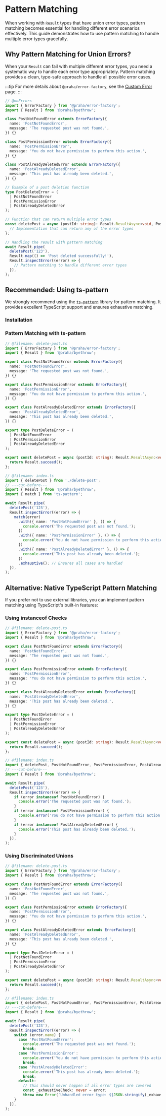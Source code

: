 
# Pattern Matching

When working with `Result` types that have union error types, pattern matching becomes essential for handling different error scenarios effectively. This guide demonstrates how to use pattern matching to handle multiple error types gracefully.

## Why Pattern Matching for Union Errors?

When your `Result` can fail with multiple different error types, you need a systematic way to handle each error type appropriately. Pattern matching provides a clean, type-safe approach to handle all possible error cases.

:::tip
For more details about `@praha/error-factory`, see the [Custom Error](./custom-error.mdx#recommended-using-prahaerror-factory) page.
:::

```ts
// @noErrors
import { ErrorFactory } from '@praha/error-factory';
import { Result } from '@praha/byethrow';

class PostNotFoundError extends ErrorFactory({
  name: 'PostNotFoundError',
  message: 'The requested post was not found.',
}) {}

class PostPermissionError extends ErrorFactory({
  name: 'PostPermissionError',
  message: 'You do not have permission to perform this action.',
}) {}

class PostAlreadyDeletedError extends ErrorFactory({
  name: 'PostAlreadyDeletedError',
  message: 'This post has already been deleted.',
}) {}

// Example of a post deletion function
type PostDeleteError = (
  | PostNotFoundError
  | PostPermissionError
  | PostAlreadyDeletedError
);

// Function that can return multiple error types
const deletePost = async (postId: string): Result.ResultAsync<void, PostDeleteError> => {
  // Implementation that can return any of the error types
};

// Handling the result with pattern matching
await Result.pipe(
  deletePost('123'),
  Result.map(() => 'Post deleted successfully!'),
  Result.inspectError((error) => {
    // Pattern matching to handle different error types
  }),
);
```

## Recommended: Using ts-pattern

We strongly recommend using the [`ts-pattern`](https://github.com/gvergnaud/ts-pattern) library for pattern matching. It provides excellent TypeScript support and ensures exhaustive matching.

### Installation

<PackageManagerTabs command="install ts-pattern" />

### Pattern Matching with ts-pattern

```ts
// @filename: delete-post.ts
import { ErrorFactory } from '@praha/error-factory';
import { Result } from '@praha/byethrow';

export class PostNotFoundError extends ErrorFactory({
  name: 'PostNotFoundError',
  message: 'The requested post was not found.',
}) {}

export class PostPermissionError extends ErrorFactory({
  name: 'PostPermissionError',
  message: 'You do not have permission to perform this action.',
}) {}

export class PostAlreadyDeletedError extends ErrorFactory({
  name: 'PostAlreadyDeletedError',
  message: 'This post has already been deleted.',
}) {}

export type PostDeleteError = (
  | PostNotFoundError
  | PostPermissionError
  | PostAlreadyDeletedError
);

export const deletePost = async (postId: string): Result.ResultAsync<void, PostDeleteError> => {
  return Result.succeed();
};

// @filename: index.ts
import { deletePost } from './delete-post';
// ---cut-before---
import { Result } from '@praha/byethrow';
import { match } from 'ts-pattern';

await Result.pipe(
  deletePost('123'),
  Result.inspectError((error) => {
    match(error)
      .with({ name: 'PostNotFoundError' }, () => {
        console.error('The requested post was not found.');
      })
      .with({ name: 'PostPermissionError' }, () => {
        console.error('You do not have permission to perform this action.');
      })
      .with({ name: 'PostAlreadyDeletedError' }, () => {
        console.error('This post has already been deleted.');
      })
      .exhaustive(); // Ensures all cases are handled
  }),
);
```

## Alternative: Native TypeScript Pattern Matching

If you prefer not to use external libraries, you can implement pattern matching using TypeScript's built-in features:

### Using instanceof Checks

```ts
// @filename: delete-post.ts
import { ErrorFactory } from '@praha/error-factory';
import { Result } from '@praha/byethrow';

export class PostNotFoundError extends ErrorFactory({
  name: 'PostNotFoundError',
  message: 'The requested post was not found.',
}) {}

export class PostPermissionError extends ErrorFactory({
  name: 'PostPermissionError',
  message: 'You do not have permission to perform this action.',
}) {}

export class PostAlreadyDeletedError extends ErrorFactory({
  name: 'PostAlreadyDeletedError',
  message: 'This post has already been deleted.',
}) {}

export type PostDeleteError = (
  | PostNotFoundError
  | PostPermissionError
  | PostAlreadyDeletedError
);

export const deletePost = async (postId: string): Result.ResultAsync<void, PostDeleteError> => {
  return Result.succeed();
};

// @filename: index.ts
import { deletePost, PostNotFoundError, PostPermissionError, PostAlreadyDeletedError } from './delete-post';
// ---cut-before---
import { Result } from '@praha/byethrow';

await Result.pipe(
  deletePost('123'),
  Result.inspectError((error) => {
    if (error instanceof PostNotFoundError) {
      console.error('The requested post was not found.');
    }
    if (error instanceof PostPermissionError) {
      console.error('You do not have permission to perform this action.');
    }
    if (error instanceof PostAlreadyDeletedError) {
      console.error('This post has already been deleted.');
    }
  }),
);
```

### Using Discriminated Unions

```ts
// @filename: delete-post.ts
import { ErrorFactory } from '@praha/error-factory';
import { Result } from '@praha/byethrow';

export class PostNotFoundError extends ErrorFactory({
  name: 'PostNotFoundError',
  message: 'The requested post was not found.',
}) {}

export class PostPermissionError extends ErrorFactory({
  name: 'PostPermissionError',
  message: 'You do not have permission to perform this action.',
}) {}

export class PostAlreadyDeletedError extends ErrorFactory({
  name: 'PostAlreadyDeletedError',
  message: 'This post has already been deleted.',
}) {}

export type PostDeleteError = (
  | PostNotFoundError
  | PostPermissionError
  | PostAlreadyDeletedError
);

export const deletePost = async (postId: string): Result.ResultAsync<void, PostDeleteError> => {
  return Result.succeed();
};

// @filename: index.ts
import { deletePost, PostNotFoundError, PostPermissionError, PostAlreadyDeletedError } from './delete-post';
// ---cut-before---
import { Result } from '@praha/byethrow';

await Result.pipe(
  deletePost('123'),
  Result.inspectError((error) => {
    switch (error.name) {
      case 'PostNotFoundError':
        console.error('The requested post was not found.');
        break;
      case 'PostPermissionError':
        console.error('You do not have permission to perform this action.');
        break;
      case 'PostAlreadyDeletedError':
        console.error('This post has already been deleted.');
        break;
      default:
        // This should never happen if all error types are covered
        const _exhaustiveCheck: never = error;
        throw new Error(`Unhandled error type: ${JSON.stringify(_exhaustiveCheck)}`);
    }
  }),
);
```
